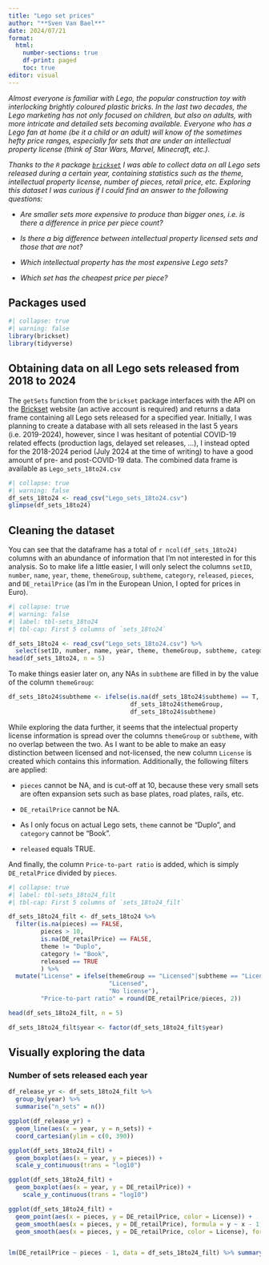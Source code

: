```yaml
---
title: "Lego set prices"
author: "**Sven Van Bael**"
date: 2024/07/21
format: 
  html:
    number-sections: true
    df-print: paged
    toc: true
editor: visual
---
```


*Almost everyone is familiar with Lego, the popular construction toy with interlocking brightly coloured plastic bricks. In the last two decades, the Lego marketing has not only focused on children, but also on adults, with more intricate and detailed sets becoming available. Everyone who has a Lego fan at home (be it a child or an adult) will know of the sometimes hefty price ranges, especially for sets that are under an intellectual property license (think of Star Wars, Marvel, Minecraft, etc.).*

*Thanks to the `R` package [`brickset`](https://github.com/jbryer/brickset) I was able to collect data on all Lego sets released during a certain year, containing statistics such as the theme, intellectual property license, number of pieces, retail price, etc. Exploring this dataset I was curious if I could find an answer to the following questions:*

-   *Are smaller sets more expensive to produce than bigger ones, i.e. is there a difference in price per piece count?*

-   *Is there a big difference between intellectual property licensed sets and those that are not?*

-   *Which intellectual property has the most expensive Lego sets?*

-   *Which set has the cheapest price per piece?*

## Packages used

```r
#| collapse: true
#| warning: false
library(brickset)
library(tidyverse)
```

## Obtaining data on all Lego sets released from 2018 to 2024

The `getSets` function from the `brickset` package interfaces with the API on the [Brickset](https://brickset.com/) website (an active account is required) and returns a data frame containing all Lego sets released for a specified year. Initially, I was planning to create a database with all sets released in the last 5 years (i.e. 2019-2024), however, since I was hesitant of potential COVID-19 related effects (production lags, delayed set releases, ...), I instead opted for the 2018-2024 period (July 2024 at the time of writing) to have a good amount of pre- and post-COVID-19 data. The combined data frame is available as `Lego_sets_18to24.csv`

```r
#| collapse: true
#| warning: false
df_sets_18to24 <- read_csv("Lego_sets_18to24.csv")
glimpse(df_sets_18to24)
```

## Cleaning the dataset

You can see that the dataframe has a total of `r ncol(df_sets_18to24)` columns with an abundance of information that I'm not interested in for this analysis. So to make life a little easier, I will only select the columns `setID`, `number`, `name`, `year`, `theme`, `themeGroup`, `subtheme`, `category`, `released`, `pieces`, and `DE_retailPrice` (as I'm in the European Union, I opted for prices in Euro).

```r
#| collapse: true
#| warning: false
#| label: tbl-sets_18to24
#| tbl-cap: First 5 columns of `sets_18to24`

df_sets_18to24 <- read_csv("Lego_sets_18to24.csv") %>%
  select(setID, number, name, year, theme, themeGroup, subtheme, category, released, pieces, DE_retailPrice)
head(df_sets_18to24, n = 5)
```

To make things easier later on, any NAs in `subtheme` are filled in by the value of the column `themeGroup`:

```r
df_sets_18to24$subtheme <- ifelse(is.na(df_sets_18to24$subtheme) == T,
                                  df_sets_18to24$themeGroup,
                                  df_sets_18to24$subtheme)
```

While exploring the data further, it seems that the intelectual property license information is spread over the columns `themeGroup` or `subtheme`, with no overlap between the two. As I want to be able to make an easy distinction between licensed and not-licensed, the new column `License` is created which contains this information. Additionally, the following filters are applied:

-   `pieces` cannot be NA, and is cut-off at 10, because these very small sets are often expansion sets such as base plates, road plates, rails, etc.

-   `DE_retailPrice` cannot be NA.

-   As I only focus on actual Lego sets, `theme` cannot be "Duplo", and `category` cannot be "Book".

-   `released` equals TRUE.

And finally, the column `Price-to-part ratio` is added, which is simply `DE_retalPrice` divided by `pieces`.

```r
#| collapse: true
#| label: tbl-sets_18to24_filt
#| tbl-cap: First 5 columns of `sets_18to24_filt`

df_sets_18to24_filt <- df_sets_18to24 %>%
  filter(is.na(pieces) == FALSE,
         pieces > 10,
         is.na(DE_retailPrice) == FALSE,
         theme != "Duplo",
         category != "Book",
         released == TRUE
         ) %>%
  mutate("License" = ifelse(themeGroup == "Licensed"|subtheme == "Licensed",
                            "Licensed",
                            "No license"),
         "Price-to-part ratio" = round(DE_retailPrice/pieces, 2))

head(df_sets_18to24_filt, n = 5)
```

```r
df_sets_18to24_filt$year <- factor(df_sets_18to24_filt$year)
```

## Visually exploring the data

### Number of sets released each year

```r
df_release_yr <- df_sets_18to24_filt %>%
  group_by(year) %>%
  summarise("n_sets" = n())

ggplot(df_release_yr) +
  geom_line(aes(x = year, y = n_sets)) +
  coord_cartesian(ylim = c(0, 390))
```

```r
ggplot(df_sets_18to24_filt) +
  geom_boxplot(aes(x = year, y = pieces)) +
  scale_y_continuous(trans = "log10")

ggplot(df_sets_18to24_filt) +
  geom_boxplot(aes(x = year, y = DE_retailPrice)) +
    scale_y_continuous(trans = "log10")

ggplot(df_sets_18to24_filt) +
  geom_point(aes(x = pieces, y = DE_retailPrice, color = License)) +
  geom_smooth(aes(x = pieces, y = DE_retailPrice), formula = y ~ x - 1, method = "lm") +
  geom_smooth(aes(x = pieces, y = DE_retailPrice, color = License), formula = y ~ x - 1, method = "lm")


lm(DE_retailPrice ~ pieces - 1, data = df_sets_18to24_filt) %>% summary()

```
